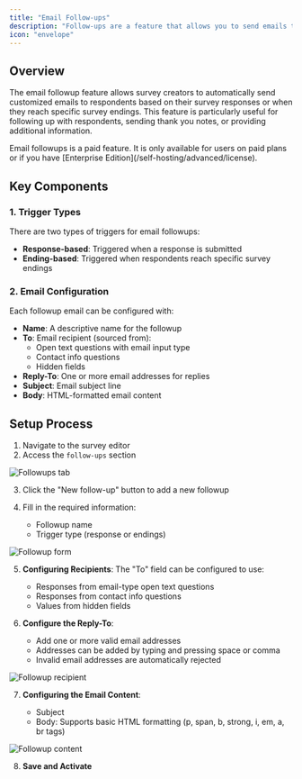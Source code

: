 ```yaml
---
title: "Email Follow-ups"
description: "Follow-ups are a feature that allows you to send emails to your users on different survey events."
icon: "envelope"
---
```


## Overview

The email followup feature allows survey creators to automatically send customized emails to respondents based on their survey responses or when they reach specific survey endings. This feature is particularly useful for following up with respondents, sending thank you notes, or providing additional information.

<Note>
  Email followups is a paid feature. It is only available for users on paid plans or if you have [Enterprise Edition](/self-hosting/advanced/license).
</Note>

## Key Components

### 1. Trigger Types

There are two types of triggers for email followups:

- **Response-based**: Triggered when a response is submitted
- **Ending-based**: Triggered when respondents reach specific survey endings

### 2. Email Configuration

Each followup email can be configured with:

- **Name**: A descriptive name for the followup
- **To**: Email recipient (sourced from):
  - Open text questions with email input type
  - Contact info questions
  - Hidden fields
- **Reply-To**: One or more email addresses for replies
- **Subject**: Email subject line
- **Body**: HTML-formatted email content

## Setup Process

1. Navigate to the survey editor
2. Access the `follow-ups` section

![Followups tab](/images/xm-and-surveys/core-features/email-followups/followups-tab.webp)

3. Click the "New follow-up" button to add a new followup
4. Fill in the required information:

   - Followup name
   - Trigger type (response or endings)

![Followup form](/images/xm-and-surveys/core-features/email-followups/followup-form.webp)

5. **Configuring Recipients**:
   The "To" field can be configured to use:

   - Responses from email-type open text questions
   - Responses from contact info questions
   - Values from hidden fields

6. **Configure the Reply-To**:

   - Add one or more valid email addresses
   - Addresses can be added by typing and pressing space or comma
   - Invalid email addresses are automatically rejected

![Followup recipient](/images/xm-and-surveys/core-features/email-followups/followup-recipient.webp)

7. **Configuring the Email Content**:

   - Subject
   - Body: Supports basic HTML formatting (p, span, b, strong, i, em, a, br tags)

![Followup content](/images/xm-and-surveys/core-features/email-followups/followup-content.webp)

8. **Save and Activate**
